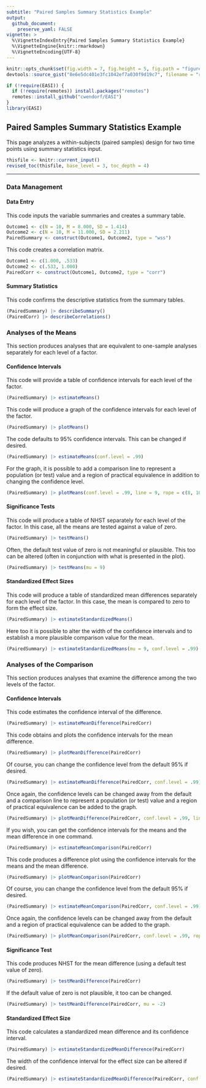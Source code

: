 ```yaml
---
subtitle: "Paired Samples Summary Statistics Example"
output:
  github_document:
    preserve_yaml: FALSE
vignette: >
  %\VignetteIndexEntry{Paired Samples Summary Statistics Example}
  %\VignetteEngine{knitr::rmarkdown}
  %\VignetteEncoding{UTF-8}
---
```


```r
knitr::opts_chunk$set(fig.width = 7, fig.height = 5, fig.path = "figures/", echo = TRUE, warning = FALSE, message = FALSE)
devtools::source_gist("8e6e5dc401e3fc1042ef7a030f9d19c7", filename = "revised_toc.R")
```

```r
if (!require(EASI)) {
  if (!require(remotes)) install.packages("remotes")
  remotes::install_github("cwendorf/EASI")
}
library(EASI)
```

## Paired Samples Summary Statistics Example

This page analyzes a within-subjects (paired samples) design for two time points using summary statistics input.

```r
thisfile <- knitr::current_input()
revised_toc(thisfile, base_level = 3, toc_depth = 4)
```

---

### Data Management

#### Data Entry

This code inputs the variable summaries and creates a summary table.
```r
Outcome1 <- c(N = 10, M = 8.000, SD = 1.414)
Outcome2 <- c(N = 10, M = 11.000, SD = 2.211)
PairedSummary <- construct(Outcome1, Outcome2, type = "wss")
```

This code creates a correlation matrix.
```r
Outcome1 <- c(1.000, .533)
Outcome2 <- c(.533, 1.000)
PairedCorr <- construct(Outcome1, Outcome2, type = "corr")
```

#### Summary Statistics

This code confirms the descriptive statistics from the summary tables.
```r
(PairedSummary) |> describeSummary()
(PairedCorr) |> describeCorrelations()
```

### Analyses of the Means

This section produces analyses that are equivalent to one-sample analyses separately for each level of a factor.

#### Confidence Intervals

This code will provide a table of confidence intervals for each level of the factor.
```r
(PairedSummary) |> estimateMeans()
```

This code will produce a graph of the confidence intervals for each level of the factor.
```r
(PairedSummary) |> plotMeans()
```

The code defaults to 95% confidence intervals. This can be changed if desired.
```r
(PairedSummary) |> estimateMeans(conf.level = .99)
```

For the graph, it is possible to add a comparison line to represent a population (or test) value and a region of practical equivalence in addition to changing the confidence level.
```r
(PairedSummary) |> plotMeans(conf.level = .99, line = 9, rope = c(8, 10))
```

#### Significance Tests

This code will produce a table of NHST separately for each level of the factor. In this case, all the means are tested against a value of zero.
```r
(PairedSummary) |> testMeans()
```

Often, the default test value of zero is not meaningful or plausible. This too can be altered (often in conjunction with what is presented in the plot).
```r
(PairedSummary) |> testMeans(mu = 9)
```

#### Standardized Effect Sizes

This code will produce a table of standardized mean differences separately for each level of the factor. In this case, the mean is compared to zero to form the effect size.
```r
(PairedSummary) |> estimateStandardizedMeans()
```

Here too it is possible to alter the width of the confidence intervals and to establish a more plausible comparison value for the mean.
```r
(PairedSummary) |> estimateStandardizedMeans(mu = 9, conf.level = .99)
```

### Analyses of the Comparison

This section produces analyses that examine the difference among the two levels of the factor.

#### Confidence Intervals

This code estimates the confidence interval of the difference.
```r
(PairedSummary) |> estimateMeanDifference(PairedCorr)
```

This code obtains and plots the confidence intervals for the mean difference.
```r
(PairedSummary) |> plotMeanDifference(PairedCorr)
```

Of course, you can change the confidence level from the default 95% if desired.
```r
(PairedSummary) |> estimateMeanDifference(PairedCorr, conf.level = .99)
```

Once again, the confidence levels can be changed away from the default and a comparison line to represent a population (or test) value and a region of practical equivalence can be added to the graph.
```r
(PairedSummary) |> plotMeanDifference(PairedCorr, conf.level = .99, line = 0, rope = c(-2, 2))
```

If you wish, you can get the confidence intervals for the means and the mean difference in one command.
```r
(PairedSummary) |> estimateMeanComparison(PairedCorr)
```

This code produces a difference plot using the confidence intervals for the means and the mean difference.
```r
(PairedSummary) |> plotMeanComparison(PairedCorr)
```

Of course, you can change the confidence level from the default 95% if desired.
```r
(PairedSummary) |> estimateMeanComparison(PairedCorr, conf.level = .99)
```

Once again, the confidence levels can be changed away from the default and a region of practical equivalence can be added to the graph.
```r
(PairedSummary) |> plotMeanComparison(PairedCorr, conf.level = .99, rope = c(-2, 2))
```

#### Significance Test

This code produces NHST for the mean difference (using a default test value of zero).
```r
(PairedSummary) |> testMeanDifference(PairedCorr)
```

If the default value of zero is not plausible, it too can be changed.
```r
(PairedSummary) |> testMeanDifference(PairedCorr, mu = -2)
```

#### Standardized Effect Size

This code calculates a standardized mean difference and its confidence interval.
```r
(PairedSummary) |> estimateStandardizedMeanDifference(PairedCorr)
```

The width of the confidence interval for the effect size can be altered if desired.
```r
(PairedSummary) |> estimateStandardizedMeanDifference(PairedCorr, conf.level = .99)
```
